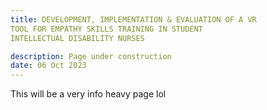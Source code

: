 ---
title: DEVELOPMENT, IMPLEMENTATION & EVALUATION OF A VR
TOOL FOR EMPATHY SKILLS TRAINING IN STUDENT
INTELLECTUAL DISABILITY NURSES

description: Page under construction
date: 06 Oct 2023
---

This will be a very info heavy page lol